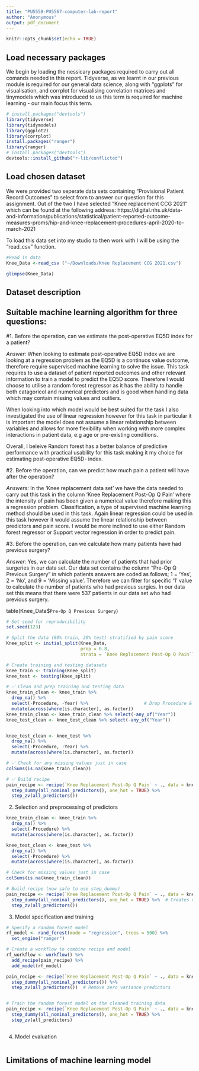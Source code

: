 ```yaml
---
title: "PU5558-PU5567-computer-lab-report"
author: "Anonymous"
output: pdf_document
---
```


```r
knitr::opts_chunk$set(echo = TRUE)
```

## Load necessary packages

We begin by loading the nessicary packages required to carry out all comands needed in this report. Tidyverse, as we learnt in our previous module is required for our general data science, along with "ggplots" for visualisation, and corrplot for visualising correlation matrices and tinymodels which was introduced to us this term is required for machine learning - our main focus this term. 
```r
# install.packages("devtools")
library(tidyverse)    
library(tidymodels)   
library(ggplot2)      
library(corrplot)
install.packages("ranger")
library(ranger)
# install.packages("devtools")
devtools::install_github("r-lib/conflicted")

```

## Load chosen dataset

We were provided two seperate data sets containing "Provisional Patient Record Outcomes" to select from to answer our question for this assignment. Out of the two I have selected "Knee replacement CCG 2021" which can be found at the following address: https://digital.nhs.uk/data-and-information/publications/statistical/patient-reported-outcome-measures-proms/hip-and-knee-replacement-procedures-april-2020-to-march-2021

To load this data set into my studio to then work with I will be using the "read_csv" function. 

```r
#Read in data
Knee_Data <-read_csv ("~/Downloads/Knee Replacement CCG 2021.csv")

glimpse(Knee_Data)
```

## Dataset description




## Suitable machine learning algorithm for three questions:

#1. Before the operation, can we estimate the post-operative EQ5D index for a patient?

*Answer:* When looking to estimate post-operative EQ5D index we are looking at a regression problem as the EQ5D is a continuos value outcome, therefore require supervised machine learning to solve the issue. This task requires to use a dataset of patient reported outcomes and other relevant information to train a model to predict the EQ5D score. Therefore I would choose to utilise a random forest regressor as it has the ability to handle both catagoricol and numerical predictors and is good when handling data which may contain missing values and outliers. 

When looking into which model would be best suited for the task I also investigated the use of linear regression however for this task in particular it is important the model does not assume a linear relationship between variables and allows for more flexibility when working with more complex interactions in patient data, e.g age or pre-existing conditions. 

Overall, I beleive Random forest has a better balance of predictive performance with practical usability for this task making it my choice for estimating post-operative EQ5D- index. 


#2. Before the operation, can we predict how much pain a patient will have after the operation?

*Answers:* In the 'Knee replacement data set' we have the data needed to carry out this task in the column 'Knee Replacement Post-Op Q Pain' where the intensity of pain has been given a numerical value therefore making this a regression problem. Classification, a type of supervised machine learning method should be used in this task. Again linear regression could be used in this task however it would assume the linear relationship between predictors and pain score. I would be more inclined to use either Random forest regressor or Support vector regression in order to predict pain.  

#3. Before the operation, can we calculate how many patients have had previous surgery? 

*Answer:* Yes, we can calculate the number of patients that had prior surgeries in our data set. Our data set contains the column "Pre-Op Q Previous Surgery" in which patients answers are coded as follows; 1 = 'Yes', 2 = 'No', and 9 = 'Missing value'. Therefore we can filter for specific '1' value to calculate the number of patients who had previous surgies. In our data set this means that there were 537 patients in our data set who had previous surgery. 

table(Knee_Data$`Pre-Op Q Previous Surgery`)

```r
# Set seed for reproducibility
set.seed(123)

# Split the data (80% train, 20% test) stratified by pain score
Knee_split <- initial_split(Knee_Data, 
                            prop = 0.8, 
                            strata = `Knee Replacement Post-Op Q Pain`)

# Create training and testing datasets
knee_train <- training(Knee_split)
knee_test <- testing(Knee_split)

# ✅ Clean and prep training and testing data
knee_train_clean <- knee_train %>%
  drop_na() %>%
  select(-Procedure, -Year) %>%                     # Drop Procedure & Year together
  mutate(across(where(is.character), as.factor))
knee_train_clean <- knee_train_clean %>% select(-any_of("Year"))
knee_test_clean <- knee_test_clean %>% select(-any_of("Year"))


knee_test_clean <- knee_test %>%
  drop_na() %>%
  select(-Procedure, -Year) %>%
  mutate(across(where(is.character), as.factor))

# ✅ Check for any missing values just in case
colSums(is.na(knee_train_clean))

# ✅ Build recipe
pain_recipe <- recipe(`Knee Replacement Post-Op Q Pain` ~ ., data = knee_train_clean) %>%
  step_dummy(all_nominal_predictors(), one_hot = TRUE) %>%
  step_zv(all_predictors())

```


2.	Selection and preprocessing of predictors

```r
knee_train_clean <- knee_train %>%
  drop_na() %>%
  select(-Procedure) %>%
  mutate(across(where(is.character), as.factor))

knee_test_clean <- knee_test %>%
  drop_na() %>%
  select(-Procedure) %>%
  mutate(across(where(is.character), as.factor))

# Check for missing values just in case
colSums(is.na(knee_train_clean))

# Build recipe (now safe to use step_dummy)
pain_recipe <- recipe(`Knee Replacement Post-Op Q Pain` ~ ., data = knee_train_clean) %>%
  step_dummy(all_nominal_predictors(), one_hot = TRUE) %>%  # Creates dummy vars
  step_zv(all_predictors())  

```





3.	Model specification and training

```r
# Specify a random forest model
rf_model <- rand_forest(mode = "regression", trees = 500) %>%
  set_engine("ranger")

# Create a workflow to combine recipe and model
rf_workflow <- workflow() %>%
  add_recipe(pain_recipe) %>%
  add_model(rf_model)

pain_recipe <- recipe(`Knee Replacement Post-Op Q Pain` ~ ., data = knee_train_clean) %>%
  step_dummy(all_nominal_predictors()) %>%
  step_zv(all_predictors())  # Remove zero variance predictors


# Train the random forest model on the cleaned training data
pain_recipe <- recipe(`Knee Replacement Post-Op Q Pain` ~ ., data = knee_train_clean) %>%
  step_dummy(all_nominal_predictors(), one_hot = TRUE) %>%
  step_zv(all_predictors)



```

4.	Model evaluation

```r

```

## Limitations of machine learning model

